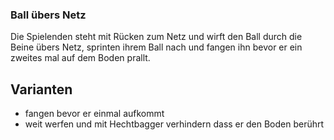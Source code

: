 ### Ball übers Netz

Die Spielenden steht mit Rücken zum Netz und wirft den Ball durch die Beine übers Netz, sprinten ihrem Ball nach und fangen ihn bevor er ein zweites mal auf dem Boden prallt.

:::{.callout-tip}
## Varianten
* fangen bevor er einmal aufkommt
* weit werfen und mit Hechtbagger verhindern dass er den Boden berührt
:::